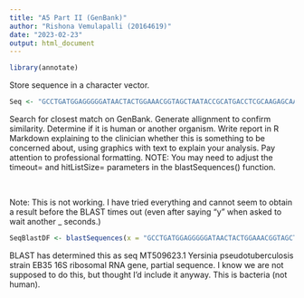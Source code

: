 ```yaml
---
title: "A5 Part II (GenBank)"
author: "Rishona Vemulapalli (20164619)"
date: "2023-02-23"
output: html_document
---
```


```r
library(annotate)
```

Store sequence in a character vector.
```r
Seq <- "GCCTGATGGAGGGGGATAACTACTGGAAACGGTAGCTAATACCGCATGACCTCGCAAGAGCAAAGTGGGGGACCTTAGGGCCTCACGCCATCGGATGAACCCAGATGGGATTAGCTAGTAGGTGGGGTAATGGCTCACCTAGGCGACGATCCCTAGCTGGTCTGAGAGGATGACCAGCCACACTGGAACTGAGACACGGTCCAGACTCCTACGGGAGGCAGCAGTGGGGAATATTGCACAATGGGCGCAA"
```

Search for closest match on GenBank.
Generate allignment to confirm similarity. 
Determine if it is human or another organism. 
Write report in R Markdown explaining to the clinician whether this is something to be concerned about, using graphics with text to explain your analysis. Pay attention to professional formatting. 
NOTE: You may need to adjust the timeout= and hitListSize= parameters in the blastSequences() function.

<br>

Note: This is not working. I have tried everything and cannot seem to obtain a result before the BLAST times out (even after saying "y" when asked to wait another _ seconds.)
```r
SeqBlastDF <- blastSequences(x = "GCCTGATGGAGGGGGATAACTACTGGAAACGGTAGCTAATACCGCATGACCTCGCAAGAGCAAAGTGGGGGACCTTAGGGCCTCACGCCATCGGATGAACCCAGATGGGATTAGCTAGTAGGTGGGGTAATGGCTCACCTAGGCGACGATCCCTAGCTGGTCTGAGAGGATGACCAGCCACACTGGAACTGAGACACGGTCCAGACTCCTACGGGAGGCAGCAGTGGGGAATATTGCACAATGGGCGCAA", hitListSize = "5", timeout = 30, as = 'data.frame')
```

BLAST has determined this as seq MT509623.1	Yersinia pseudotuberculosis strain EB35 16S ribosomal RNA gene, partial sequence. I know we are not supposed to do this, but thought I'd include it anyway. This is bacteria (not human). 

